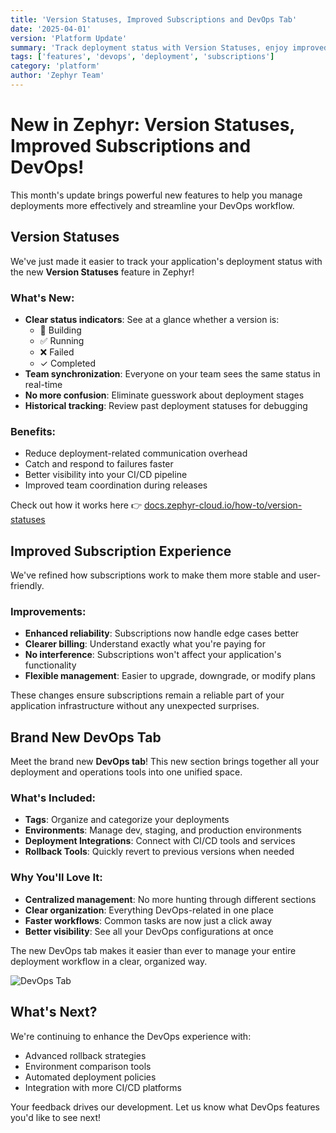 ```yaml
---
title: 'Version Statuses, Improved Subscriptions and DevOps Tab'
date: '2025-04-01'
version: 'Platform Update'
summary: 'Track deployment status with Version Statuses, enjoy improved subscriptions, and manage DevOps in one unified tab'
tags: ['features', 'devops', 'deployment', 'subscriptions']
category: 'platform'
author: 'Zephyr Team'
---
```



# New in Zephyr: Version Statuses, Improved Subscriptions and DevOps!

This month's update brings powerful new features to help you manage deployments more effectively and streamline your DevOps workflow.

## Version Statuses

We've just made it easier to track your application's deployment status with the new **Version Statuses** feature in Zephyr!

### What's New:

- **Clear status indicators**: See at a glance whether a version is:
  - 🔨 Building
  - ✅ Running
  - ❌ Failed
  - ✓ Completed
- **Team synchronization**: Everyone on your team sees the same status in real-time
- **No more confusion**: Eliminate guesswork about deployment stages
- **Historical tracking**: Review past deployment statuses for debugging

### Benefits:

- Reduce deployment-related communication overhead
- Catch and respond to failures faster
- Better visibility into your CI/CD pipeline
- Improved team coordination during releases

Check out how it works here 👉 [docs.zephyr-cloud.io/how-to/version-statuses](https://docs.zephyr-cloud.io/how-to/version-statuses)

## Improved Subscription Experience

We've refined how subscriptions work to make them more stable and user-friendly.

### Improvements:

- **Enhanced reliability**: Subscriptions now handle edge cases better
- **Clearer billing**: Understand exactly what you're paying for
- **No interference**: Subscriptions won't affect your application's functionality
- **Flexible management**: Easier to upgrade, downgrade, or modify plans

These changes ensure subscriptions remain a reliable part of your application infrastructure without any unexpected surprises.

## Brand New DevOps Tab

Meet the brand new **DevOps tab**! This new section brings together all your deployment and operations tools into one unified space.

### What's Included:

- **Tags**: Organize and categorize your deployments
- **Environments**: Manage dev, staging, and production environments
- **Deployment Integrations**: Connect with CI/CD tools and services
- **Rollback Tools**: Quickly revert to previous versions when needed

### Why You'll Love It:

- **Centralized management**: No more hunting through different sections
- **Clear organization**: Everything DevOps-related in one place
- **Faster workflows**: Common tasks are now just a click away
- **Better visibility**: See all your DevOps configurations at once

The new DevOps tab makes it easier than ever to manage your entire deployment workflow in a clear, organized way.

<img src={devopsTab} alt="DevOps Tab" />

## What's Next?

We're continuing to enhance the DevOps experience with:

- Advanced rollback strategies
- Environment comparison tools
- Automated deployment policies
- Integration with more CI/CD platforms

Your feedback drives our development. Let us know what DevOps features you'd like to see next!
